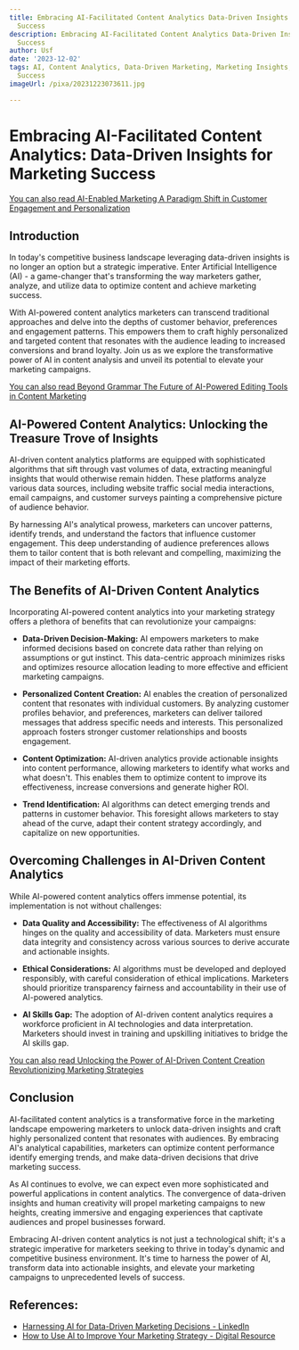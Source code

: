 ```yaml
---
title: Embracing AI-Facilitated Content Analytics Data-Driven Insights for Marketing
  Success
description: Embracing AI-Facilitated Content Analytics Data-Driven Insights for Marketing
  Success
author: Usf
date: '2023-12-02'
tags: AI, Content Analytics, Data-Driven Marketing, Marketing Insights, Marketing
  Success
imageUrl: /pixa/20231223073611.jpg

---
```

# Embracing  AI-Facilitated Content Analytics: Data-Driven Insights for Marketing  Success

[You  can also read AI-Enabled Marketing A Paradigm Shift in Customer Engagement and Personalization](AI-Enabled%20Marketing%20A%20Paradigm%20Shift%20in%20Customer%20Engagement%20and%20Personalization)


## Introduction

In today's competitive business landscape leveraging data-driven insights is no longer an  option but a strategic imperative. Enter Artificial Intelligence (AI) - a game-changer that's transforming the way marketers gather, analyze, and utilize data to optimize content and achieve  marketing success.

With AI-powered content analytics marketers can transcend traditional approaches and delve into the depths of customer behavior, preferences and engagement patterns. This empowers them to craft highly personalized and targeted content that resonates with the audience leading to increased conversions and brand loyalty.  Join us as we explore the transformative power of AI in content analysis and unveil its potential to elevate your marketing campaigns.

[You  can also read Beyond Grammar The Future of AI-Powered Editing  Tools in  Content Marketing](Beyond%20Grammar%20The%20Future%20of%20AI-Powered%20Editing%20Tools%20in%20Content%20Marketing)


## AI-Powered Content Analytics:  Unlocking the Treasure Trove  of Insights

AI-driven content analytics platforms are equipped with sophisticated algorithms that sift through vast volumes of data, extracting meaningful insights that would  otherwise remain hidden. These platforms analyze various  data sources, including website traffic social media interactions, email campaigns,  and customer surveys painting a comprehensive  picture of audience behavior.

By harnessing AI's analytical prowess, marketers can uncover patterns, identify trends, and understand the factors that influence customer engagement. This deep understanding of audience  preferences allows them to tailor content that is both relevant and compelling, maximizing the impact  of their marketing efforts.

## The  Benefits of AI-Driven Content Analytics

Incorporating AI-powered content analytics into your marketing strategy offers a plethora of benefits  that can  revolutionize your campaigns:

* **Data-Driven Decision-Making:** AI empowers marketers to make informed  decisions based on concrete data rather than relying on assumptions or  gut instinct. This data-centric approach minimizes risks and optimizes resource allocation leading to more effective and efficient marketing campaigns.

* **Personalized Content Creation:** AI enables the creation of personalized content that resonates with individual  customers. By analyzing customer profiles  behavior,  and preferences, marketers can deliver tailored messages that address specific needs and interests. This personalized  approach fosters stronger customer relationships and boosts engagement.

* **Content Optimization:** AI-driven analytics provide  actionable insights into content performance,  allowing marketers to identify what works and what doesn't. This enables them  to optimize content  to improve its effectiveness, increase conversions and generate higher ROI.

*  **Trend Identification:** AI algorithms can  detect  emerging trends and patterns in customer behavior. This foresight allows marketers to stay ahead of the curve, adapt their content  strategy accordingly, and capitalize on new opportunities.

## Overcoming Challenges  in AI-Driven Content Analytics

While AI-powered content analytics offers immense potential, its implementation is not without challenges:

* **Data Quality and Accessibility:** The effectiveness of AI algorithms hinges on the  quality  and  accessibility of data. Marketers must ensure data integrity and  consistency across various sources to derive accurate and actionable insights.

* **Ethical Considerations:** AI algorithms must  be developed and  deployed responsibly, with careful consideration of ethical implications. Marketers should  prioritize  transparency fairness and accountability in their use of AI-powered  analytics.

* **AI Skills Gap:** The adoption of AI-driven content analytics requires a workforce proficient in AI technologies and data  interpretation. Marketers should invest in training and upskilling initiatives to bridge the AI skills  gap.

[You can also read Unlocking the Power  of  AI-Driven  Content Creation Revolutionizing Marketing Strategies](Unlocking%20the%20Power%20of%20AI-Driven%20Content%20Creation%20Revolutionizing%20Marketing%20Strategies)


## Conclusion

AI-facilitated content analytics is a transformative force in  the marketing  landscape empowering  marketers to unlock data-driven insights and craft highly personalized content  that  resonates with audiences. By embracing  AI's analytical capabilities,  marketers can optimize content performance identify emerging trends, and make data-driven decisions that  drive marketing success.

As AI continues to evolve, we  can  expect even more sophisticated and powerful applications in content analytics. The convergence of data-driven insights and human creativity will propel marketing campaigns to new heights, creating immersive and engaging experiences that captivate audiences  and propel businesses forward.

Embracing AI-driven content analytics is not just a technological shift; it's a strategic imperative for  marketers  seeking to thrive  in today's dynamic and competitive business environment. It's time  to harness the  power of  AI, transform data into  actionable insights, and elevate your marketing campaigns to unprecedented levels of success.

## References:
- [Harnessing AI for Data-Driven Marketing Decisions - LinkedIn](https://www.linkedin.com/pulse/harnessing-ai-data-driven-marketing-decisions-attentiongrabbers)
- [How to Use AI to Improve Your Marketing Strategy - Digital Resource](https://www.yourdigitalresource.com/post/ai-to-improve-your-marketing-strategy)
